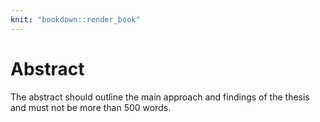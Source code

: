```yaml
---
knit: "bookdown::render_book"
---
```


# Abstract {-}
\chaptermark{Abstract} <!-- Bug in template would put wrong chaptermark here, needs proper fix -->

The abstract should outline the main approach and findings of the thesis and must not be more than 500 words.

\newpage
